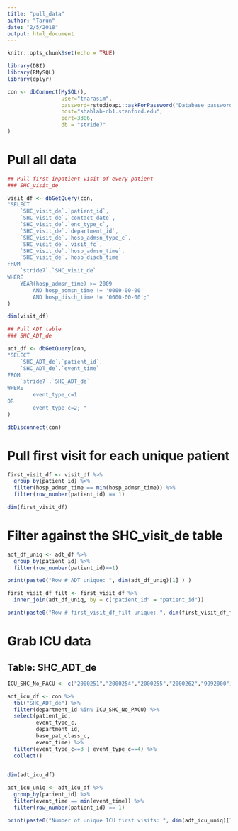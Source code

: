 ```yaml
---
title: "pull_data"
author: "Tarun"
date: "2/5/2018"
output: html_document
---
```


```r
knitr::opts_chunk$set(echo = TRUE)
```

```r
library(DBI)
library(RMySQL)
library(dplyr)

con <- dbConnect(MySQL(),  
                 user="tnarasim",
                 password=rstudioapi::askForPassword("Database password"), 
                 host="shahlab-db1.stanford.edu", 
                 port=3306,
                 db = "stride7"
)

```


# Pull all data

```r

## Pull first inpatient visit of every patient
### SHC_visit_de

visit_df <- dbGetQuery(con, 
"SELECT 
    `SHC_visit_de`.`patient_id`,
    `SHC_visit_de`.`contact_date`,
    `SHC_visit_de`.`enc_type_c`,
    `SHC_visit_de`.`department_id`,
    `SHC_visit_de`.`hosp_admsn_type_c`,
    `SHC_visit_de`.`visit_fc`,
    `SHC_visit_de`.`hosp_admsn_time`,
    `SHC_visit_de`.`hosp_disch_time`
FROM
    `stride7`.`SHC_visit_de`
WHERE
    YEAR(hosp_admsn_time) >= 2009
        AND hosp_admsn_time != '0000-00-00'
        AND hosp_disch_time != '0000-00-00';"       
)

dim(visit_df)

## Pull ADT table
### SHC_ADT_de

adt_df <- dbGetQuery(con,
"SELECT 
    `SHC_ADT_de`.`patient_id`, 
    `SHC_ADT_de`.`event_time`
FROM
    `stride7`.`SHC_ADT_de`
WHERE
        event_type_c=1 
OR      
        event_type_c=2; "   
)

dbDisconnect(con)
```

# Pull first visit for each unique patient
```r
first_visit_df <- visit_df %>% 
  group_by(patient_id) %>% 
  filter(hosp_admsn_time == min(hosp_admsn_time)) %>% 
  filter(row_number(patient_id) == 1)

dim(first_visit_df)
```

# Filter against the SHC_visit_de table

```r
adt_df_uniq <- adt_df %>% 
  group_by(patient_id) %>% 
  filter(row_number(patient_id)==1) 

print(paste0("Row # ADT unique: ", dim(adt_df_uniq)[1] ) )

first_visit_df_filt <- first_visit_df %>% 
  inner_join(adt_df_uniq, by = c("patient_id" = "patient_id")) 

print(paste0("Row # first_visit_df_filt unique: ", dim(first_visit_df_filt)[1] ) )

```

# Grab ICU data
## Table: SHC_ADT_de 

```r
ICU_SHC_No_PACU <- c("2000251","2000254","2000255","2000262","9992000")

adt_icu_df <- con %>% 
  tbl("SHC_ADT_de") %>%
  filter(department_id %in% ICU_SHC_No_PACU) %>%
  select(patient_id, 
         event_type_c, 
         department_id, 
         base_pat_class_c, 
         event_time) %>% 
  filter(event_type_c==3 | event_type_c==4) %>% 
  collect()
  

dim(adt_icu_df)

adt_icu_uniq <- adt_icu_df %>% 
  group_by(patient_id) %>% 
  filter(event_time == min(event_time)) %>% 
  filter(row_number(patient_id) == 1)

print(paste0("Number of unique ICU first visits: ", dim(adt_icu_uniq)[1]))
```

